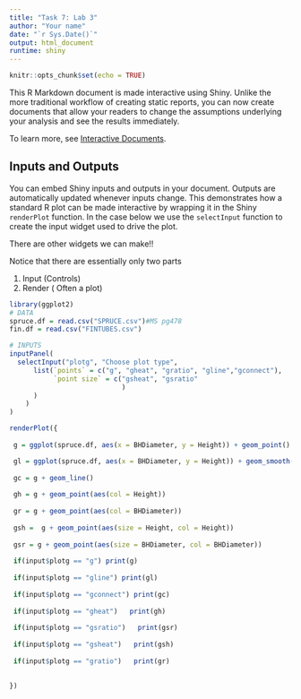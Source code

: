 ```yaml
---
title: "Task 7: Lab 3"
author: "Your name"
date: "`r Sys.Date()`"
output: html_document
runtime: shiny
---
```


```r
knitr::opts_chunk$set(echo = TRUE)
```

This R Markdown document is made interactive using Shiny. Unlike the more traditional workflow of creating static reports, you can now create documents that allow your readers to change the assumptions underlying your analysis and see the results immediately. 

To learn more, see [Interactive Documents](http://rmarkdown.rstudio.com/authoring_shiny.html).

## Inputs and Outputs

You can embed Shiny inputs and outputs in your document. Outputs are automatically updated whenever inputs change.  This demonstrates how a standard R plot can be made interactive by wrapping it in the Shiny `renderPlot` function. In the case below we use the `selectInput` function to create the input widget used to drive the plot.

There are other widgets we can make!!

Notice that there are essentially only two parts

 1. Input (Controls)
 2. Render ( Often a plot)

```r
library(ggplot2)
# DATA
spruce.df = read.csv("SPRUCE.csv")#MS pg478
fin.df = read.csv("FINTUBES.csv")

# INPUTS
inputPanel(
  selectInput("plotg", "Choose plot type",
      list(`points` = c("g", "gheat", "gratio", "gline","gconnect"),
           `point size` = c("gsheat", "gsratio"
                            )
      )
    )
)

renderPlot({
  
 g = ggplot(spruce.df, aes(x = BHDiameter, y = Height)) + geom_point()

 gl = ggplot(spruce.df, aes(x = BHDiameter, y = Height)) + geom_smooth(method="lm") 
 
 gc = g + geom_line()
 
 gh = g + geom_point(aes(col = Height)) 
 
 gr = g + geom_point(aes(col = BHDiameter)) 
 
 gsh =  g + geom_point(aes(size = Height, col = Height))
 
 gsr = g + geom_point(aes(size = BHDiameter, col = BHDiameter))
  
 if(input$plotg == "g") print(g)
 
 if(input$plotg == "gline") print(gl)
 
 if(input$plotg == "gconnect") print(gc)
 
 if(input$plotg == "gheat")   print(gh)
 
 if(input$plotg == "gsratio")   print(gsr)
 
 if(input$plotg == "gsheat")   print(gsh)
 
 if(input$plotg == "gratio")   print(gr)
 
   
})
```
